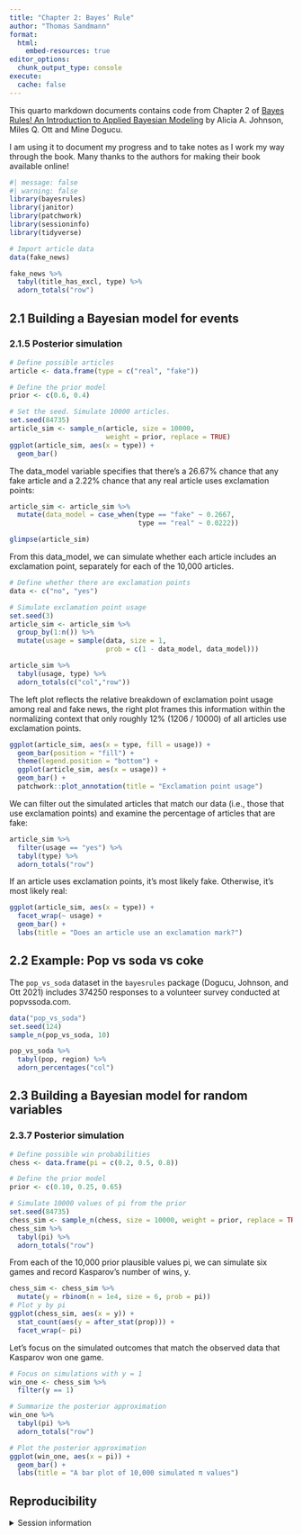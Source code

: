 ```yaml
---
title: "Chapter 2: Bayes’ Rule"
author: "Thomas Sandmann"
format:
  html:
    embed-resources: true
editor_options: 
  chunk_output_type: console
execute: 
  cache: false
---
```


This quarto markdown documents contains code from Chapter 2 of
[Bayes Rules! An Introduction to Applied Bayesian Modeling](https://www.bayesrulesbook.com/chapter-2#building-a-bayesian-model-for-events)
by Alicia A. Johnson, Miles Q. Ott and Mine Dogucu.

I am using it to document my progress and to take notes as I work my way through
the book. Many thanks to the authors for making their book available online!

```r
#| message: false
#| warning: false
library(bayesrules)
library(janitor)
library(patchwork)
library(sessioninfo)
library(tidyverse)

# Import article data
data(fake_news)
```

```r
fake_news %>% 
  tabyl(title_has_excl, type) %>% 
  adorn_totals("row")
```

## 2.1 Building a Bayesian model for events

### 2.1.5 Posterior simulation

```r
# Define possible articles
article <- data.frame(type = c("real", "fake"))

# Define the prior model
prior <- c(0.6, 0.4)

# Set the seed. Simulate 10000 articles.
set.seed(84735)
article_sim <- sample_n(article, size = 10000, 
                        weight = prior, replace = TRUE)
ggplot(article_sim, aes(x = type)) + 
  geom_bar()
```

The data_model variable specifies that there’s a 26.67% chance that any fake
article and a 2.22% chance that any real article uses exclamation points:

```r
article_sim <- article_sim %>% 
  mutate(data_model = case_when(type == "fake" ~ 0.2667,
                                type == "real" ~ 0.0222))

glimpse(article_sim)
```

From this data_model, we can simulate whether each article includes an 
exclamation point, separately for each of the 10,000 articles.

```r
# Define whether there are exclamation points
data <- c("no", "yes")

# Simulate exclamation point usage 
set.seed(3)
article_sim <- article_sim %>%
  group_by(1:n()) %>% 
  mutate(usage = sample(data, size = 1, 
                        prob = c(1 - data_model, data_model)))

article_sim %>% 
  tabyl(usage, type) %>% 
  adorn_totals(c("col","row"))
```

The left plot reflects the relative breakdown of exclamation point usage among
real and fake news, the right plot frames this information within the
normalizing context that only roughly 12% (1206 / 10000) of all articles use
exclamation points.

```r
ggplot(article_sim, aes(x = type, fill = usage)) + 
  geom_bar(position = "fill") + 
  theme(legend.position = "bottom") +
  ggplot(article_sim, aes(x = usage)) + 
  geom_bar() +
  patchwork::plot_annotation(title = "Exclamation point usage")
```

We can filter out the simulated articles that match our data (i.e., those that
use exclamation points) and examine the percentage of articles that are fake:

```r
article_sim %>% 
  filter(usage == "yes") %>% 
  tabyl(type) %>% 
  adorn_totals("row")
```

If an article uses exclamation points, it’s most likely fake. Otherwise, it’s
most likely real:

```r
ggplot(article_sim, aes(x = type)) + 
  facet_wrap(~ usage) +
  geom_bar() +
  labs(title = "Does an article use an exclamation mark?")
```

## 2.2 Example: Pop vs soda vs coke

The `pop_vs_soda` dataset in the `bayesrules` package (Dogucu, Johnson, and 
Ott 2021) includes 374250 responses to a volunteer survey conducted at 
popvssoda.com.

```r
data("pop_vs_soda")
set.seed(124)
sample_n(pop_vs_soda, 10)
```

```r
pop_vs_soda %>% 
  tabyl(pop, region) %>% 
  adorn_percentages("col")
```

## 2.3 Building a Bayesian model for random variables

### 2.3.7 Posterior simulation

```r
# Define possible win probabilities
chess <- data.frame(pi = c(0.2, 0.5, 0.8))

# Define the prior model
prior <- c(0.10, 0.25, 0.65)

# Simulate 10000 values of pi from the prior
set.seed(84735)
chess_sim <- sample_n(chess, size = 10000, weight = prior, replace = TRUE)
chess_sim %>% 
  tabyl(pi) %>% 
  adorn_totals("row")
```

From each of the 10,000 prior plausible values pi, we can simulate six games and
record Kasparov’s number of wins, y.

```r
chess_sim <- chess_sim %>%
  mutate(y = rbinom(n = 1e4, size = 6, prob = pi))
# Plot y by pi
ggplot(chess_sim, aes(x = y)) + 
  stat_count(aes(y = after_stat(prop))) + 
  facet_wrap(~ pi)
```

Let’s focus on the simulated outcomes that match the observed data that Kasparov
won one game.

```r
# Focus on simulations with y = 1
win_one <- chess_sim %>% 
  filter(y == 1)

# Summarize the posterior approximation
win_one %>% 
  tabyl(pi) %>% 
  adorn_totals("row")

# Plot the posterior approximation
ggplot(win_one, aes(x = pi)) + 
  geom_bar() +
  labs(title = "A bar plot of 10,000 simulated π values")
```

## Reproducibility

<details>
<summary>
Session information
</summary>

```r
sessionInfo()
```

</details>
